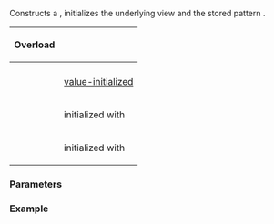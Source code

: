 {{cpp/ranges/join_with_view/title|join_with_view}}
{{cpp/ranges/join_with_view/navbar}}

{{dcl begin}}
{{dcl|num=1|since=c++23|1=
join_with_view()
    requires std::default_initializable&lt;V&gt; &amp;&amp;
             std::default_initializable&lt;Pattern&gt; = default;
}}
{{dcl|num=2|since=c++23|
constexpr explicit join_with_view( V base, Pattern pattern );
}}
{{dcl|num=3|since=c++23|
template&lt; ranges::input_range R &gt;
    requires std::constructible_from&lt;V, views::all_t&lt;R&gt;&gt; &amp;&amp;
             std::constructible_from
                 &lt;Pattern, ranges::single_view
                               &lt;ranges::range_value_t&lt;/*InnerRng*/&gt;&gt;&gt;
constexpr explicit join_with_view
   ( R&amp;&amp; r, ranges::range_value_t&lt;/*InnerRng*/&gt; e );
}}
{{dcl end}}

Constructs a {{tt|join_with_view}}, initializes the underlying view {{rlpsi|/#base_}} and the stored pattern {{rlpsi|/#pattern_}}{{sep}}.

{|class="wikitable" style="text-align: center;"
!rowspan=2|{{nbsp}}Overload{{nbsp}}
!colspan=2|{{rlps|/#Data members}}
|-
!style="font-weight: normal;"|{{tti|base_}}
!style="font-weight: normal;"|{{tti|pattern_}}
|-
|{{v|1}}
|[[cpp/language/value initialization|value-initialized]]
|[[cpp/language/value initialization|value-initialized]]
|-
|{{v|2}}
|initialized with {{c|std::move(base)}}
|initialized with {{c|std::move(pattern)}}
|-
|{{v|3}}
|{{nbsp}}initialized with {{c|views::all(std::forward&lt;R&gt;(r))}}{{nbsp}}
|{{nbsp}}initialized with {{c|views::single(std::move(e))}}{{nbsp}}
|}

===Parameters===
{{par begin}}
{{par|base|a view of ranges to be flattened}}
{{par|pattern|view to be used as the delimiter}}
{{par|e|element to be used as the delimiter}}
{{par end}}

===Example===
{{example}}

{{langlinks|de|es|fr|it|ja|pt|ru|zh}}